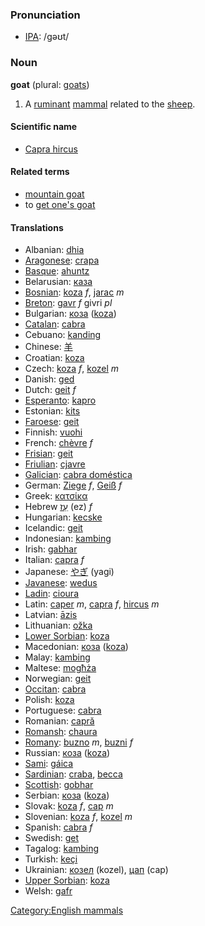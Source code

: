 === Pronunciation ===
*[[w:IPA|IPA]]: /gəʊt/

=== Noun ===
'''goat''' (plural: [[goats]])

# A [[ruminant]] [[mammal]] related to the [[sheep]].

==== Scientific name ====
*[[Capra hircus]]

==== Related terms ====
*[[mountain goat]]
*to [[get one's goat]]

==== Translations ====
*Albanian: [[dhia]]
*[[Aragonese]]: [[crapa]]
*[[Basque]]: [[ahuntz]]
*Belarusian: [[каза]]
*[[Bosnian]]: [[koza]] ''f'', [[jarac]] ''m''
*[[Breton]]: [[gavr]] ''f'' givri ''pl''
*Bulgarian: [[коза]] ([[koza]])
*[[Catalan]]: [[cabra]]
*Cebuano: [[kanding]]
*Chinese: [[羊]]
*Croatian: [[koza]]
*Czech: [[koza]] ''f'', [[kozel]] ''m''
*Danish: [[ged]]
*Dutch: [[geit]] ''f''
*[[Esperanto]]: [[kapro]]
*Estonian: [[kits]]
*[[Faroese]]: [[geit]]
*Finnish: [[vuohi]]
*French: [[chèvre]] ''f''
*[[Frisian]]: [[geit]]
*[[Friulian]]: [[cjavre]]
*[[Galician]]: [[cabra doméstica]]
*German: [[Ziege]] ''f'', [[Geiß]] ''f''
*Greek: [[κατσίκα]]
*Hebrew [[עֵז]] (ez) ''f''
*Hungarian: [[kecske]]
*Icelandic: [[geit]]
*Indonesian: [[kambing]]
*Irish: [[gabhar]]
*Italian: [[capra]] ''f''
*Japanese: [[やぎ]] (yagi)
*[[Javanese]]: [[wedus]]
*[[Ladin]]: [[cioura]]
*Latin: [[caper]] ''m'', [[capra]] ''f'', [[hircus]] ''m''
*Latvian: [[āzis]]
*Lithuanian: [[ožka]]
*[[Lower Sorbian]]: [[koza]]
*Macedonian: [[коза]] ([[koza]])
*Malay: [[kambing]]
*Maltese: [[mogħża]]
*Norwegian: [[geit]]
*[[Occitan]]: [[cabra]]
*Polish: [[koza]] '' ''
*Portuguese: [[cabra]]
*Romanian: [[capră]]
*[[Romansh]]: [[chaura]]
*[[Romany]]: [[buzno]] ''m'', [[buzni]] ''f''
*Russian: [[коза]] ([[koza]])
*[[Sami]]: [[gáica]]
*[[Sardinian]]: [[craba]], [[becca]]
*[[Scottish]]: [[gobhar]]
*Serbian: [[коза]] ([[koza]])
*Slovak: [[koza#Slovak|koza]] ''f'', [[cap#Slovak|cap]] ''m''
*Slovenian: [[koza]] ''f'', [[kozel]] ''m''
*Spanish: [[cabra]] ''f''
*Swedish: [[get]]
*Tagalog: [[kambing]]
*Turkish: [[keçi]]
*Ukrainian: [[козел]] (kozel), [[цап]] (cap)
*[[Upper Sorbian]]: [[koza]]
*Welsh: [[gafr]]

[[Category:English mammals]]